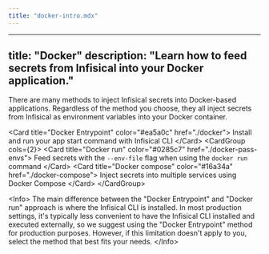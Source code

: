 ```yaml
---
title: "docker-intro.mdx"
---
```


---
title: "Docker"
description: "Learn how to feed secrets from Infisical into your Docker application."
---
There are many methods to inject Infisical secrets into Docker-based applications. 
Regardless of the method you choose, they all inject secrets from Infisical as environment variables into your Docker container.

&lt;Card title="Docker Entrypoint" color="#ea5a0c" href="./docker"&gt;
  Install and run your app start command with Infisical CLI
&lt;/Card&gt;
&lt;CardGroup cols={2}&gt;
  &lt;Card title="Docker run" color="#0285c7" href="./docker-pass-envs"&gt;
    Feed secrets with the `--env-file` flag when using the
    `docker run` command
  &lt;/Card&gt;
  &lt;Card title="Docker compose" color="#16a34a" href="./docker-compose"&gt;
    Inject secrets into multiple services using Docker Compose
  &lt;/Card&gt;
&lt;/CardGroup&gt;

&lt;Info&gt;
The main difference between the "Docker Entrypoint" and "Docker run" approach is where the Infisical CLI is installed. 
In most production settings, it's typically less convenient to have the Infisical CLI installed and executed externally, so we suggest using the "Docker Entrypoint" method for production purposes. 
However, if this limitation doesn't apply to you, select the method that best fits your needs.
&lt;/Info&gt;